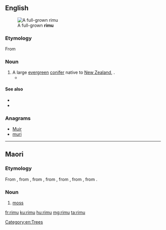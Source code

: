 ==English==
[[File:Rimu-Waitakere.jpg|thumb|A full-grown '''rimu''']]

===Etymology===

From {{etyl|mi|en}}

===Noun===
{{en-noun|rimu}}

# A large [[evergreen]] [[conifer]] native to [[New Zealand]], {{taxlink|Dacrydium cupressinum|species|noshow=1}}.
#* {{quote-news|2009|January 31|Susan Gough Henly|Paddling in New Zealand’s nirvana|Toronto Star|url=http://www.thestar.com/Travel/article/578669
|passage=Leaving the kayaks at Onetahuti Beach, Maori for “to run along the sand,” we amble along the beach before climbing over a lush headland, dense with kawa kawa trees, '''rimu''' pine, silver ferns and flowering tea-trees, to view the sweeping beach in front of the Awaroa estuary.}}

====See also====
* {{pedia|Rimu (tree)}}
* {{specieslite|Dacrydium cupressum}}

===Anagrams===
* [[Muir#English|Muir]]
* [[muri#English|muri]]

[[Category:en:Trees]]

----

==Maori==

===Etymology===
From {{etyl|poz-pep-pro|mi}} {{m|poz-pep-pro|*rimu}}, from {{etyl|poz-pnp-pro|mi}} {{m|poz-pnp-pro|*rimu}}, from {{etyl|poz-pol-pro|mi}} {{m|poz-pol-pro|*rimu}}, from {{etyl|poz-oce-pro|mi}} {{m|poz-oce-pro|*limut}}, from {{etyl|pqe-pro|mi}} {{m|pqe-pro|*limut}}, from {{etyl|poz-cet-pro|mi}} {{m|poz-cet-pro|*limut}}, from {{etyl|poz-pro|mi}} {{m|poz-pro|*limut}}.

===Noun===
{{mi-noun}}

# [[moss]] {{gloss|plants of the division [[Bryophyta]]}}

[[fr:rimu]]
[[ku:rimu]]
[[hu:rimu]]
[[mg:rimu]]
[[ta:rimu]]